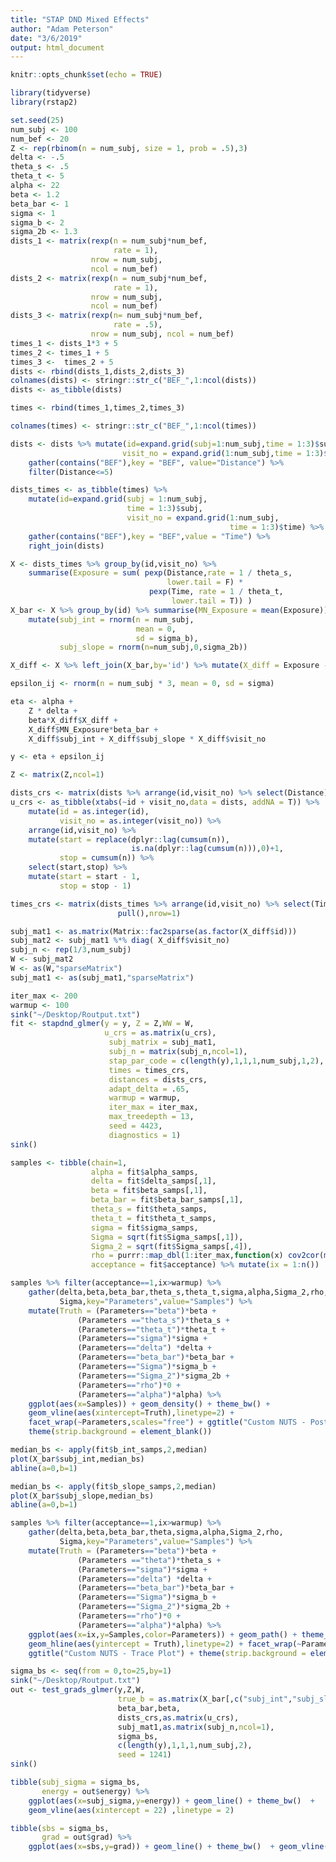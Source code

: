 ```yaml
---
title: "STAP DND Mixed Effects"
author: "Adam Peterson"
date: "3/6/2019"
output: html_document
---
```


```r
knitr::opts_chunk$set(echo = TRUE)
```

```r
library(tidyverse)
library(rstap2)
```


```r
set.seed(25)
num_subj <- 100
num_bef <- 20
Z <- rep(rbinom(n = num_subj, size = 1, prob = .5),3)
delta <- -.5
theta_s <- .5
theta_t <- 5
alpha <- 22
beta <- 1.2
beta_bar <- 1
sigma <- 1
sigma_b <- 2
sigma_2b <- 1.3
dists_1 <- matrix(rexp(n = num_subj*num_bef,
                       rate = 1),
                  nrow = num_subj,
                  ncol = num_bef)
dists_2 <- matrix(rexp(n = num_subj*num_bef,
                       rate = 1),
                  nrow = num_subj,
                  ncol = num_bef)
dists_3 <- matrix(rexp(n= num_subj*num_bef,
                       rate = .5),
                  nrow = num_subj, ncol = num_bef)
times_1 <- dists_1*3 + 5
times_2 <- times_1 + 5
times_3 <-  times_2 + 5
dists <- rbind(dists_1,dists_2,dists_3)
colnames(dists) <- stringr::str_c("BEF_",1:ncol(dists))
dists <- as_tibble(dists)

times <- rbind(times_1,times_2,times_3)

colnames(times) <- stringr::str_c("BEF_",1:ncol(times))

dists <- dists %>% mutate(id=expand.grid(subj=1:num_subj,time = 1:3)$subj,
                         visit_no = expand.grid(1:num_subj,time = 1:3)$time) %>%
    gather(contains("BEF"),key = "BEF", value="Distance") %>% 
    filter(Distance<=5)

dists_times <- as_tibble(times) %>% 
    mutate(id=expand.grid(subj = 1:num_subj,
                          time = 1:3)$subj,
                          visit_no = expand.grid(1:num_subj,
                                                 time = 1:3)$time) %>% 
    gather(contains("BEF"),key = "BEF",value = "Time") %>% 
    right_join(dists)

X <- dists_times %>% group_by(id,visit_no) %>% 
    summarise(Exposure = sum( pexp(Distance,rate = 1 / theta_s,
                                   lower.tail = F) *
                               pexp(Time, rate = 1 / theta_t, 
                                    lower.tail = T)) )
X_bar <- X %>% group_by(id) %>% summarise(MN_Exposure = mean(Exposure)) %>% 
    mutate(subj_int = rnorm(n = num_subj,
                            mean = 0,
                            sd = sigma_b),
           subj_slope = rnorm(n=num_subj,0,sigma_2b))

X_diff <- X %>% left_join(X_bar,by='id') %>% mutate(X_diff = Exposure - MN_Exposure)

epsilon_ij <- rnorm(n = num_subj * 3, mean = 0, sd = sigma)

eta <- alpha + 
    Z * delta +
    beta*X_diff$X_diff + 
    X_diff$MN_Exposure*beta_bar + 
    X_diff$subj_int + X_diff$subj_slope * X_diff$visit_no

y <- eta + epsilon_ij 

Z <- matrix(Z,ncol=1)
```

```r
dists_crs <- matrix(dists %>% arrange(id,visit_no) %>% select(Distance) %>% pull(),nrow=1)
u_crs <- as_tibble(xtabs(~id + visit_no,data = dists, addNA = T)) %>% 
    mutate(id = as.integer(id),
           visit_no = as.integer(visit_no)) %>% 
    arrange(id,visit_no) %>% 
    mutate(start = replace(dplyr::lag(cumsum(n)),
                           is.na(dplyr::lag(cumsum(n))),0)+1,
           stop = cumsum(n)) %>% 
    select(start,stop) %>%
    mutate(start = start - 1,
           stop = stop - 1)

times_crs <- matrix(dists_times %>% arrange(id,visit_no) %>% select(Time) %>% 
                        pull(),nrow=1)

subj_mat1 <- as.matrix(Matrix::fac2sparse(as.factor(X_diff$id)))
subj_mat2 <- subj_mat1 %*% diag( X_diff$visit_no)
subj_n <- rep(1/3,num_subj)
W <- subj_mat2
W <- as(W,"sparseMatrix")
subj_mat1 <- as(subj_mat1,"sparseMatrix")
```


```r
iter_max <- 200
warmup <- 100
sink("~/Desktop/Routput.txt")
fit <- stapdnd_glmer(y = y, Z = Z,WW = W,
                     u_crs = as.matrix(u_crs),
                      subj_matrix = subj_mat1,
                      subj_n = matrix(subj_n,ncol=1),
                      stap_par_code = c(length(y),1,1,1,num_subj,1,2),
                      times = times_crs,
                      distances = dists_crs,
                      adapt_delta = .65,
                      warmup = warmup, 
                      iter_max = iter_max,
                      max_treedepth = 13,
                      seed = 4423,
                      diagnostics = 1)
sink()
```



```r
samples <- tibble(chain=1,
                  alpha = fit$alpha_samps,
                  delta = fit$delta_samps[,1],
                  beta = fit$beta_samps[,1],
                  beta_bar = fit$beta_bar_samps[,1],
                  theta_s = fit$theta_samps,
                  theta_t = fit$theta_t_samps,
                  sigma = fit$sigma_samps,
                  Sigma = sqrt(fit$Sigma_samps[,1]),
                  Sigma_2 = sqrt(fit$Sigma_samps[,4]),
                  rho = purrr::map_dbl(1:iter_max,function(x) cov2cor(matrix(fit$Sigma_samps[x,],nrow=2,ncol=2))[1,2]),
                  acceptance = fit$acceptance) %>% mutate(ix = 1:n())
```


```r
samples %>% filter(acceptance==1,ix>warmup) %>% 
    gather(delta,beta,beta_bar,theta_s,theta_t,sigma,alpha,Sigma_2,rho,
           Sigma,key="Parameters",value="Samples") %>% 
    mutate(Truth = (Parameters=="beta")*beta +
               (Parameters =="theta_s")*theta_s +
               (Parameters=="theta_t")*theta_t + 
               (Parameters=="sigma")*sigma + 
               (Parameters=="delta") *delta +
               (Parameters=="beta_bar")*beta_bar +
               (Parameters=="Sigma")*sigma_b +  
               (Parameters=="Sigma_2")*sigma_2b +
               (Parameters=="rho")*0 +
               (Parameters=="alpha")*alpha) %>% 
    ggplot(aes(x=Samples)) + geom_density() + theme_bw() + 
    geom_vline(aes(xintercept=Truth),linetype=2) +
    facet_wrap(~Parameters,scales="free") + ggtitle("Custom NUTS - Posterior Samples") + 
    theme(strip.background = element_blank())
```


```r
median_bs <- apply(fit$b_int_samps,2,median)
plot(X_bar$subj_int,median_bs)
abline(a=0,b=1)
```


```r
median_bs <- apply(fit$b_slope_samps,2,median)
plot(X_bar$subj_slope,median_bs)
abline(a=0,b=1)
```

```r
samples %>% filter(acceptance==1,ix>warmup) %>% 
    gather(delta,beta,beta_bar,theta,sigma,alpha,Sigma_2,rho,
           Sigma,key="Parameters",value="Samples") %>% 
    mutate(Truth = (Parameters=="beta")*beta +
               (Parameters =="theta")*theta_s +
               (Parameters=="sigma")*sigma + 
               (Parameters=="delta") *delta +
               (Parameters=="beta_bar")*beta_bar +
               (Parameters=="Sigma")*sigma_b +  
               (Parameters=="Sigma_2")*sigma_2b +
               (Parameters=="rho")*0 +
               (Parameters=="alpha")*alpha) %>%
    ggplot(aes(x=ix,y=Samples,color=Parameters)) + geom_path() + theme_bw() + 
    geom_hline(aes(yintercept = Truth),linetype=2) + facet_wrap(~Parameters,scales="free") + 
    ggtitle("Custom NUTS - Trace Plot") + theme(strip.background = element_blank())
```



```r
sigma_bs <- seq(from = 0,to=25,by=1)
sink("~/Desktop/Routput.txt")
out <- test_grads_glmer(y,Z,W,
                        true_b = as.matrix(X_bar[,c("subj_int","subj_slope")]),
                        beta_bar,beta,
                        dists_crs,as.matrix(u_crs),
                        subj_mat1,as.matrix(subj_n,ncol=1),
                        sigma_bs,
                        c(length(y),1,1,1,num_subj,2),
                        seed = 1241)
sink()

tibble(subj_sigma = sigma_bs,
       energy = out$energy) %>%
    ggplot(aes(x=subj_sigma,y=energy)) + geom_line() + theme_bw()  + 
    geom_vline(aes(xintercept = 22) ,linetype = 2)

```


```r
tibble(sbs = sigma_bs,
       grad = out$grad) %>%
    ggplot(aes(x=sbs,y=grad)) + geom_line() + theme_bw()  + geom_vline(aes(xintercept = 22) ,linetype = 2)
```

